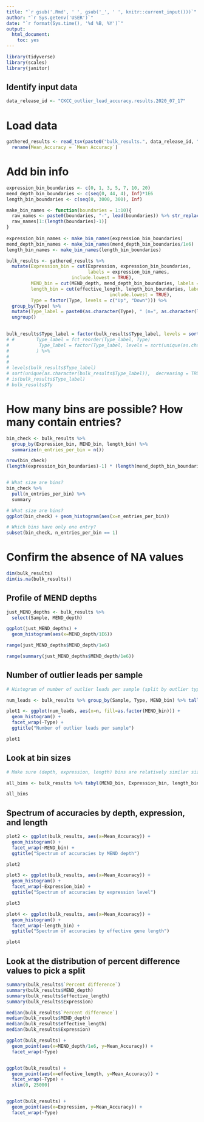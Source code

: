 ```yaml
---
title: "`r gsub('.Rmd', ' ', gsub('_', ' ', knitr::current_input()))`"
author: "`r Sys.getenv('USER')`"
date: "`r format(Sys.time(), '%d %B, %Y')`"
output:
  html_document:
    toc: yes
---
```

  


```r

library(tidyverse)
library(scales) 
library(janitor)

```


## Identify input data

```r

data_release_id <- "CKCC_outlier_lead_accuracy.results.2020_07_17"

```

# Load data
```r

gathered_results <- read_tsv(paste0("bulk_results.", data_release_id, ".tsv.gz")) %>%
  rename(Mean_Accuracy = `Mean Accuracy`)
```



# Add bin info
```r

expression_bin_boundaries <- c(0, 1, 3, 5, 7, 10, 20)
mend_depth_bin_boundaries <- c(seq(0, 44, 4), Inf)*1E6
length_bin_boundaries <- c(seq(0, 3000, 300), Inf)

make_bin_names <- function(boundaries = 1:10){
  raw_names <- paste0(boundaries, "-", lead(boundaries)) %>% str_replace("-Inf", "+")
  raw_names[1:(length(boundaries)-1)]
}
  
expression_bin_names <- make_bin_names(expression_bin_boundaries)
mend_depth_bin_names <- make_bin_names(mend_depth_bin_boundaries/1e6)
length_bin_names <- make_bin_names(length_bin_boundaries)

bulk_results <- gathered_results %>%
  mutate(Expression_bin = cut(Expression, expression_bin_boundaries, 
                              labels = expression_bin_names,
                        include.lowest = TRUE),
         MEND_bin = cut(MEND_depth, mend_depth_bin_boundaries, labels = mend_depth_bin_names),
         length_bin = cut(effective_length, length_bin_boundaries, labels = length_bin_names,
                                      include.lowest = TRUE),
         Type = factor(Type, levels = c("Up", "Down"))) %>%
  group_by(Type) %>%
  mutate(Type_label = paste0(as.character(Type), " (n=", as.character(label_comma()(n())), ")")) %>%
  ungroup()
  

bulk_results$Type_label = factor(bulk_results$Type_label, levels = sort(unique(as.character(bulk_results$Type_label)), decreasing = TRUE))
# #        Type_label = fct_reorder(Type_label, Type)
#           Type_label = factor(Type_label, levels = sort(unique(as.character(Type_label)), decreasing = TRUE))
#          ) %>%
#     
#            
# levels(bulk_results$Type_label)
# sort(unique(as.character(bulk_results$Type_label)),  decreasing = TRUE)
# is(bulk_results$Type_label)
# bulk_results$Ty
```


# How many bins are possible? How many contain entries?
```r
bin_check <- bulk_results %>%
  group_by(Expression_bin, MEND_bin, length_bin) %>%
  summarize(n_entries_per_bin = n())

nrow(bin_check)
(length(expression_bin_boundaries)-1) * (length(mend_depth_bin_boundaries)-1) * (length(length_bin_boundaries)-1)


# What size are bins?
bin_check %>%
  pull(n_entries_per_bin) %>%
  summary

# What size are bins?
ggplot(bin_check) + geom_histogram(aes(x=n_entries_per_bin))

# Which bins have only one entry?
subset(bin_check, n_entries_per_bin == 1)

```

# Confirm the absence of NA values
```r

dim(bulk_results)
dim(is.na(bulk_results))

```

## Profile of MEND depths
```r
just_MEND_depths <- bulk_results %>% 
  select(Sample, MEND_depth)

ggplot(just_MEND_depths) +
  geom_histogram(aes(x=MEND_depth/1E6))

range(just_MEND_depths$MEND_depth/1e6)  

range(summary(just_MEND_depths$MEND_depth/1e6))  

```


## Number of outlier leads per sample

```r

# Histogram of number of outlier leads per sample (split by outlier type & fill is depth)

num_leads <- bulk_results %>% group_by(Sample, Type, MEND_bin) %>% tally()

plot1 <- ggplot(num_leads, aes(x=n, fill=as.factor(MEND_bin))) +
  geom_histogram() +
  facet_wrap(~Type) +
  ggtitle("Number of outlier leads per sample")

plot1

```

## Look at bin sizes

```r

# Make sure (depth, expression, length) bins are relatively similar sizes

all_bins <- bulk_results %>% tabyl(MEND_bin, Expression_bin, length_bin)

all_bins

```

## Spectrum of accuracies by depth, expression, and length

```r

plot2 <- ggplot(bulk_results, aes(x=Mean_Accuracy)) +
  geom_histogram() +
  facet_wrap(~MEND_bin) +
  ggtitle("Spectrum of accuracies by MEND depth")

plot2

plot3 <- ggplot(bulk_results, aes(x=Mean_Accuracy)) +
  geom_histogram() +
  facet_wrap(~Expression_bin) +
  ggtitle("Spectrum of accuracies by expression level")

plot3

plot4 <- ggplot(bulk_results, aes(x=Mean_Accuracy)) +
  geom_histogram() +
  facet_wrap(~length_bin) +
  ggtitle("Spectrum of accuracies by effective gene length")

plot4

```


## Look at the distribution of percent difference values to pick a split
```r

summary(bulk_results$`Percent difference`)
summary(bulk_results$MEND_depth)
summary(bulk_results$effective_length)
summary(bulk_results$Expression)

median(bulk_results$`Percent difference`)
median(bulk_results$MEND_depth)
median(bulk_results$effective_length)
median(bulk_results$Expression)

ggplot(bulk_results) +
  geom_point(aes(x=MEND_depth/1e6, y=Mean_Accuracy)) + 
  facet_wrap(~Type)


ggplot(bulk_results) +
  geom_point(aes(x=effective_length, y=Mean_Accuracy)) + 
  facet_wrap(~Type) +
  xlim(0, 25000)


ggplot(bulk_results) +
  geom_point(aes(x=Expression, y=Mean_Accuracy)) + 
  facet_wrap(~Type)



```

